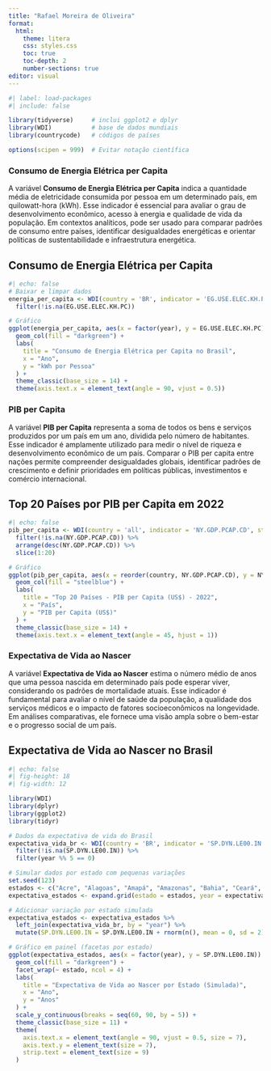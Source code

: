 ---
title: "Rafael Moreira de Oliveira"
format:
  html:
    theme: litera
    css: styles.css
    toc: true
    toc-depth: 2
    number-sections: true
editor: visual
---

```{r}
#| label: load-packages
#| include: false

library(tidyverse)     # inclui ggplot2 e dplyr
library(WDI)           # base de dados mundiais
library(countrycode)   # códigos de países

options(scipen = 999)  # Evitar notação científica
```

### Consumo de Energia Elétrica per Capita

A variável **Consumo de Energia Elétrica per Capita** indica a quantidade média de eletricidade consumida por pessoa em um determinado país, em quilowatt-hora (kWh). Esse indicador é essencial para avaliar o grau de desenvolvimento econômico, acesso à energia e qualidade de vida da população. Em contextos analíticos, pode ser usado para comparar padrões de consumo entre países, identificar desigualdades energéticas e orientar políticas de sustentabilidade e infraestrutura energética.

## Consumo de Energia Elétrica per Capita

```{r}
#| echo: false
# Baixar e limpar dados
energia_per_capita <- WDI(country = 'BR', indicator = 'EG.USE.ELEC.KH.PC') %>%
  filter(!is.na(EG.USE.ELEC.KH.PC))

# Gráfico
ggplot(energia_per_capita, aes(x = factor(year), y = EG.USE.ELEC.KH.PC)) +
  geom_col(fill = "darkgreen") +
  labs(
    title = "Consumo de Energia Elétrica per Capita no Brasil",
    x = "Ano",
    y = "kWh por Pessoa"
  ) +
  theme_classic(base_size = 14) +
  theme(axis.text.x = element_text(angle = 90, vjust = 0.5))
```

### PIB per Capita

A variável **PIB per Capita** representa a soma de todos os bens e serviços produzidos por um país em um ano, dividida pelo número de habitantes. Esse indicador é amplamente utilizado para medir o nível de riqueza e desenvolvimento econômico de um país. Comparar o PIB per capita entre nações permite compreender desigualdades globais, identificar padrões de crescimento e definir prioridades em políticas públicas, investimentos e comércio internacional.

## Top 20 Países por PIB per Capita em 2022

```{r}
#| echo: false
pib_per_capita <- WDI(country = 'all', indicator = 'NY.GDP.PCAP.CD', start = 2022, end = 2022) %>%
  filter(!is.na(NY.GDP.PCAP.CD)) %>%
  arrange(desc(NY.GDP.PCAP.CD)) %>%
  slice(1:20)

# Gráfico
ggplot(pib_per_capita, aes(x = reorder(country, NY.GDP.PCAP.CD), y = NY.GDP.PCAP.CD)) +
  geom_col(fill = "steelblue") +
  labs(
    title = "Top 20 Países - PIB per Capita (US$) - 2022",
    x = "País",
    y = "PIB per Capita (US$)"
  ) +
  theme_classic(base_size = 14) +
  theme(axis.text.x = element_text(angle = 45, hjust = 1))
```

### Expectativa de Vida ao Nascer

A variável **Expectativa de Vida ao Nascer** estima o número médio de anos que uma pessoa nascida em determinado país pode esperar viver, considerando os padrões de mortalidade atuais. Esse indicador é fundamental para avaliar o nível de saúde da população, a qualidade dos serviços médicos e o impacto de fatores socioeconômicos na longevidade. Em análises comparativas, ele fornece uma visão ampla sobre o bem-estar e o progresso social de um país.

## Expectativa de Vida ao Nascer no Brasil

```{r}
#| echo: false
#| fig-height: 18
#| fig-width: 12

library(WDI)
library(dplyr)
library(ggplot2)
library(tidyr)

# Dados da expectativa de vida do Brasil
expectativa_vida_br <- WDI(country = 'BR', indicator = 'SP.DYN.LE00.IN') %>%
  filter(!is.na(SP.DYN.LE00.IN)) %>%
  filter(year %% 5 == 0)

# Simular dados por estado com pequenas variações
set.seed(123)
estados <- c("Acre", "Alagoas", "Amapá", "Amazonas", "Bahia", "Ceará", "Distrito Federal", "Espírito Santo", "Goiás", "Maranhão", "Mato Grosso", "Mato Grosso do Sul", "Minas Gerais", "Pará", "Paraíba", "Paraná", "Pernambuco", "Piauí", "Rio de Janeiro", "Rio Grande do Norte", "Rio Grande do Sul", "Rondônia", "Roraima", "Santa Catarina", "São Paulo", "Sergipe", "Tocantins")
expectativa_estados <- expand.grid(estado = estados, year = expectativa_vida_br$year)

# Adicionar variação por estado simulada
expectativa_estados <- expectativa_estados %>%
  left_join(expectativa_vida_br, by = "year") %>%
  mutate(SP.DYN.LE00.IN = SP.DYN.LE00.IN + rnorm(n(), mean = 0, sd = 2))

# Gráfico em painel (facetas por estado)
ggplot(expectativa_estados, aes(x = factor(year), y = SP.DYN.LE00.IN)) +
  geom_col(fill = "darkgreen") +
  facet_wrap(~ estado, ncol = 4) +
  labs(
    title = "Expectativa de Vida ao Nascer por Estado (Simulada)",
    x = "Ano",
    y = "Anos"
  ) +
  scale_y_continuous(breaks = seq(60, 90, by = 5)) +
  theme_classic(base_size = 11) +
  theme(
    axis.text.x = element_text(angle = 90, vjust = 0.5, size = 7),
    axis.text.y = element_text(size = 7),
    strip.text = element_text(size = 9)
  )
```
